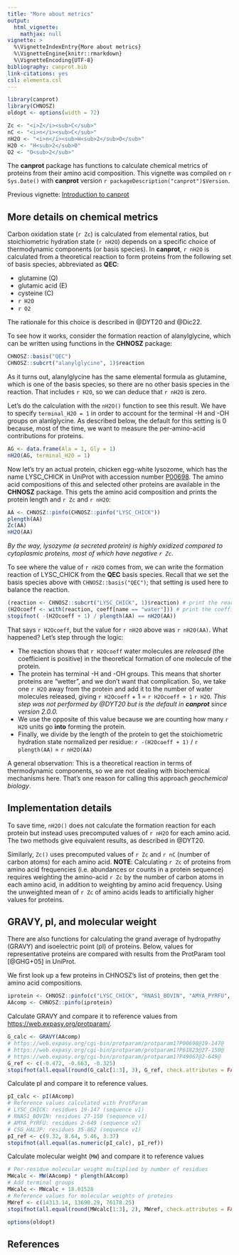 ```yaml
---
title: "More about metrics"
output:
  html_vignette:
    mathjax: null
vignette: >
  %\VignetteIndexEntry{More about metrics}
  %\VignetteEngine{knitr::rmarkdown}
  %\VignetteEncoding{UTF-8}
bibliography: canprot.bib
link-citations: yes
csl: elementa.csl
---
```


```r
library(canprot)
library(CHNOSZ)
oldopt <- options(width = 72)
```

```r
Zc <- "<i>Z</i><sub>C</sub>"
nC <- "<i>n</i><sub>C</sub>"
nH2O <- "<i>n</i><sub>H<sub>2</sub>O</sub>"
H2O <- "H<sub>2</sub>O"
O2 <- "O<sub>2</sub>"
```

The **canprot** package has functions to calculate chemical metrics of proteins from their amino acid composition.
This vignette was compiled on `r Sys.Date()` with **canprot** version `r packageDescription("canprot")$Version`.

Previous vignette: [Introduction to canprot](introduction.html)

## More details on chemical metrics

Carbon oxidation state (`r Zc`) is calculated from elemental ratios, but stoichiometric hydration state (`r nH2O`) depends on a specific choice of thermodynamic components (or basis species).
In **canprot**, `r nH2O` is calculated from a theoretical reaction to form proteins from the following set of basis species, abbreviated as **QEC**:

* glutamine (Q)
* glutamic acid (E)
* cysteine (C)
* `r H2O`
* `r O2`

The rationale for this choice is described in @DYT20 and @Dic22.

To see how it works, consider the formation reaction of alanylglycine, which can be written using functions in the **CHNOSZ** package:
```r
CHNOSZ::basis("QEC")
CHNOSZ::subcrt("alanylglycine", 1)$reaction
```

As it turns out, alanylglycine has the same elemental formula as glutamine, which is one of the basis species, so there are no other basis species in the reaction.
That includes `r H2O`, so we can deduce that `r nH2O` is zero.

Let's do the calculation with the `nH2O()` function to see this result.
We have to specify `terminal_H2O = 1` in order to account for the terminal -H and -OH groups on alanlglycine.
As described below, the default for this setting is 0 because, most of the time, we want to measure the per-amino-acid contributions for proteins.
```r
AG <- data.frame(Ala = 1, Gly = 1)
nH2O(AG, terminal_H2O = 1)
```

Now let's try an actual protein, chicken egg-white lysozome, which has the name LYSC\_CHICK in UniProt with accession number [P00698](https://www.uniprot.org/uniprotkb/P00698).
The amino acid compositions of this and selected other proteins are available in the **CHNOSZ** package.
This gets the amino acid composition and prints the protein length and `r Zc` and `r nH2O`:
```r
AA <- CHNOSZ::pinfo(CHNOSZ::pinfo("LYSC_CHICK"))
plength(AA)
Zc(AA)
nH2O(AA)
```

*By the way, lysozyme (a secreted protein) is highly oxidized compared to cytoplasmic proteins, most of which have negative `r Zc`.*

To see where the value of `r nH2O` comes from, we can write the formation reaction of LYSC\_CHICK from the **QEC** basis species.
Recall that we set the basis species above with `CHNOSZ::basis("QEC")`; that setting is used here to balance the reaction.
```r
(reaction <- CHNOSZ::subcrt("LYSC_CHICK", 1)$reaction) # print the reaction
(H2Ocoeff <- with(reaction, coeff[name == "water"])) # print the coefficient on H2O
stopifnot( -(H2Ocoeff + 1) / plength(AA) == nH2O(AA))
```

That says `r H2Ocoeff`, but the value for `r nH2O` above was `r nH2O(AA)`.
What happened?
Let's step through the logic:

* The reaction shows that `r H2Ocoeff` water molecules are *released* (the coefficient is positive) in the theoretical formation of one molecule of the protein.
* The protein has terminal -H and -OH groups. This means that shorter proteins are "wetter", and we don't want that complication. So, we take one `r H2O` away from the protein and add it to the number of water molecules released, giving `r H2Ocoeff` + 1 = `r H2Ocoeff + 1` `r H2O`. _This step was not performed by @DYT20 but is the default in **canprot** since version 2.0.0._
* We use the opposite of this value because we are counting how many `r H2O` units go **into** forming the protein.
* Finally, we divide by the length of the protein to get the stoichiometric hydration state normalized per residue: `r -(H2Ocoeff + 1)` / `r plength(AA)` = `r nH2O(AA)`

A general observation: This is a theoretical reaction in terms of thermodynamic components, so we are not dealing with biochemical mechanisms here.
That's one reason for calling this approach *geochemical biology*.

## Implementation details

To save time, `nH2O()` does not calculate the formation reaction for each protein but instead uses precomputed values of `r nH2O` for each amino acid.
The two methods give equivalent results, as described in @DYT20.

Similarly, `Zc()` uses precomputed values of `r Zc` and `r nC` (number of carbon atoms) for each amino acid.
**NOTE**: Calculating `r Zc` of proteins from amino acid frequencies (i.e. abundances or counts in a protein sequence) requires weighting the amino-acid `r Zc` by the number of carbon atoms in each amino acid, in addition to weighting by amino acid frequency.
Using the unweighted mean of `r Zc` of amino acids leads to artificially higher values for proteins.

## GRAVY, pI, and molecular weight

There are also functions for calculating the grand average of hydropathy (GRAVY) and isoelectric point (pI) of proteins.
Below, values for representative proteins are compared with results from the ProtParam tool [@GHG+05] in UniProt.

We first look up a few proteins in CHNOSZ's list of proteins, then get the amino acid compositions.
```r
iprotein <- CHNOSZ::pinfo(c("LYSC_CHICK", "RNAS1_BOVIN", "AMYA_PYRFU", "CSG_HALJP"))
AAcomp <- CHNOSZ::pinfo(iprotein)
```

Calculate GRAVY and compare it to reference values from <https://web.expasy.org/protparam/>.
```r
G_calc <- GRAVY(AAcomp)
# https://web.expasy.org/cgi-bin/protparam/protparam1?P00698@19-147@
# https://web.expasy.org/cgi-bin/protparam/protparam1?P61823@27-150@
# https://web.expasy.org/cgi-bin/protparam/protparam1?P49067@2-649@
G_ref <- c(-0.472, -0.663, -0.325)
stopifnot(all.equal(round(G_calc[1:3], 3), G_ref, check.attributes = FALSE))
```

Calculate pI and compare it to reference values.
```r
pI_calc <- pI(AAcomp)
# Reference values calculated with ProtParam
# LYSC_CHICK: residues 19-147 (sequence v1)
# RNAS1_BOVIN: residues 27-150 (sequence v1)
# AMYA_PYRFU: residues 2-649 (sequence v2)
# CSG_HALJP: residues 35-862 (sequence v1)
pI_ref <- c(9.32, 8.64, 5.46, 3.37)
stopifnot(all.equal(as.numeric(pI_calc), pI_ref))
```

Calculate molecular weight (`MW`) and compare it to reference values
```r
# Per-residue molecular weight multiplied by number of residues
MWcalc <- MW(AAcomp) * plength(AAcomp)
# Add terminal groups
MWcalc <- MWcalc + 18.01528
# Reference values for molecular weights of proteins
MWref <- c(14313.14, 13690.29, 76178.25)
stopifnot(all.equal(round(MWcalc[1:3], 2), MWref, check.attributes = FALSE))
```

```r
options(oldopt)
```

## References
